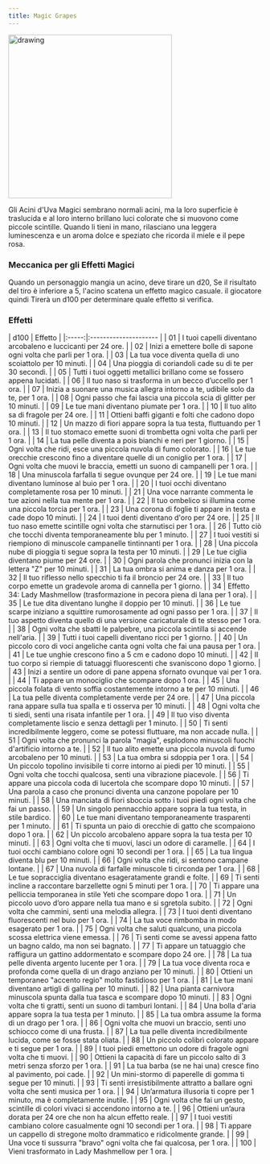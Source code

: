 ```yaml
---
title: Magic Grapes
---
```



<img src="https://cdn.leonardo.ai/users/e9df9e5e-8c47-4d7f-87b3-195ea30587b1/generations/cd23539b-8858-49b1-92e5-25ae0d10dad0/Leonardo_Phoenix_09_a_cluster_of_vibrant_iridescent_grapes_sus_0.jpg" alt="drawing" width="325"/>

Gli Acini d'Uva Magici sembrano normali acini, ma la loro superficie è traslucida e al loro interno brillano luci colorate che si muovono come piccole scintille. Quando li tieni in mano, rilasciano una leggera luminescenza e un aroma dolce e speziato che ricorda il miele e il pepe rosa.

### Meccanica per gli Effetti Magici
Quando un personaggio mangia un acino, deve tirare un d20, Se il risultato del tiro è inferiore a 5, l'acino scatena un effetto magico casuale.
il giocatore quindi Tirerà un d100 per determinare quale effetto si verifica.

### Effetti
<CensoredText>
|  d100 | Effetto               |
|:-----:|:--------------------- |
|  01   | I tuoi capelli diventano arcobaleno e luccicanti per 24 ore. |
|  02   | Inizi a emettere bolle di sapone ogni volta che parli per 1 ora. |
|  03   | La tua voce diventa quella di uno scoiattolo per 10 minuti. |
|  04   | Una pioggia di coriandoli cade su di te per 30 secondi. |
|  05   | Tutti i tuoi oggetti metallici brillano come se fossero appena lucidati. |
|  06   | Il tuo naso si trasforma in un becco d’uccello per 1 ora. |
|  07   | Inizia a suonare una musica allegra intorno a te, udibile solo da te, per 1 ora. |
|  08   | Ogni passo che fai lascia una piccola scia di glitter per 10 minuti. |
|  09   | Le tue mani diventano piumate per 1 ora. |
|  10   | Il tuo alito sa di fragole per 24 ore. |
|  11   | Ottieni baffi giganti e folti che cadono dopo 10 minuti. |
|  12   | Un mazzo di fiori appare sopra la tua testa, fluttuando per 1 ora. |
|  13   | Il tuo stomaco emette suoni di trombetta ogni volta che parli per 1 ora. |
|  14   | La tua pelle diventa a pois bianchi e neri per 1 giorno. |
|  15   | Ogni volta che ridi, esce una piccola nuvola di fumo colorato. |
|  16   | Le tue orecchie crescono fino a diventare quelle di un coniglio per 1 ora. |
|  17   | Ogni volta che muovi le braccia, emetti un suono di campanelli per 1 ora. |
|  18   | Una minuscola farfalla ti segue ovunque per 24 ore. |
|  19   | Le tue mani diventano luminose al buio per 1 ora. |
|  20   | I tuoi occhi diventano completamente rosa per 10 minuti. |
|  21   | Una voce narrante commenta le tue azioni nella tua mente per 1 ora. |
|  22   | Il tuo ombelico si illumina come una piccola torcia per 1 ora. |
|  23   | Una corona di foglie ti appare in testa e cade dopo 10 minuti. |
|  24   | I tuoi denti diventano d'oro per 24 ore. |
|  25   | Il tuo naso emette scintille ogni volta che starnutisci per 1 ora. |
|  26   | Tutto ciò che tocchi diventa temporaneamente blu per 1 minuto. |
|  27   | I tuoi vestiti si riempiono di minuscole campanelle tintinnanti per 1 ora. |
|  28   | Una piccola nube di pioggia ti segue sopra la testa per 10 minuti. |
|  29   | Le tue ciglia diventano piume per 24 ore. |
|  30   | Ogni parola che pronunci inizia con la lettera "Z" per 10 minuti. |
|  31   | La tua ombra si anima e danza per 1 ora. |
|  32   | Il tuo riflesso nello specchio ti fa il broncio per 24 ore. |
|  33   | Il tuo corpo emette un gradevole aroma di cannella per 1 giorno. |
|  34   | Effetto 34: Lady Mashmellow (trasformazione in pecora piena di lana per 1 ora). |
|  35   | Le tue dita diventano lunghe il doppio per 10 minuti. |
|  36   | Le tue scarpe iniziano a squittire rumorosamente ad ogni passo per 1 ora. |
|  37   | Il tuo aspetto diventa quello di una versione caricaturale di te stesso per 1 ora. |
|  38   | Ogni volta che sbatti le palpebre, una piccola scintilla si accende nell'aria. |
|  39   | Tutti i tuoi capelli diventano ricci per 1 giorno. |
|  40   | Un piccolo coro di voci angeliche canta ogni volta che fai una pausa per 1 ora. |
|  41   | Le tue unghie crescono fino a 5 cm e cadono dopo 10 minuti. |
|  42   | Il tuo corpo si riempie di tatuaggi fluorescenti che svaniscono dopo 1 giorno. |
|  43   | Inizi a sentire un odore di pane appena sfornato ovunque vai per 1 ora. |
|  44   | Ti appare un monociglio che scompare dopo 1 ora. |
|  45   | Una piccola folata di vento soffia costantemente intorno a te per 10 minuti. |
|  46   | La tua pelle diventa completamente verde per 24 ore. |
|  47   | Una piccola rana appare sulla tua spalla e ti osserva per 10 minuti. |
|  48   | Ogni volta che ti siedi, senti una risata infantile per 1 ora. |
|  49   | Il tuo viso diventa completamente liscio e senza dettagli per 1 minuto. |
|  50   | Ti senti incredibilmente leggero, come se potessi fluttuare, ma non accade nulla. |
|  51   | Ogni volta che pronunci la parola "magia", esplodono minuscoli fuochi d'artificio intorno a te. |
|  52   | Il tuo alito emette una piccola nuvola di fumo arcobaleno per 10 minuti. |
|  53   | La tua ombra si sdoppia per 1 ora. |
|  54   | Un piccolo topolino invisibile ti corre intorno ai piedi per 10 minuti. |
|  55   | Ogni volta che tocchi qualcosa, senti una vibrazione piacevole. |
|  56   | Ti appare una piccola coda di lucertola che scompare dopo 10 minuti. |
|  57   | Una parola a caso che pronunci diventa una canzone popolare per 10 minuti. |
|  58   | Una manciata di fiori sboccia sotto i tuoi piedi ogni volta che fai un passo. |
|  59   | Un singolo pennacchio appare sopra la tua testa, in stile bardico. |
|  60   | Le tue mani diventano temporaneamente trasparenti per 1 minuto. |
|  61   | Ti spunta un paio di orecchie di gatto che scompaiono dopo 1 ora. |
|  62   | Un piccolo arcobaleno appare sopra la tua testa per 10 minuti. |
|  63   | Ogni volta che ti muovi, lasci un odore di caramelle. |
|  64   | I tuoi occhi cambiano colore ogni 10 secondi per 1 ora. |
|  65   | La tua lingua diventa blu per 10 minuti. |
|  66   | Ogni volta che ridi, si sentono campane lontane. |
|  67   | Una nuvola di farfalle minuscole ti circonda per 1 ora. |
|  68   | Le tue sopracciglia diventano esageratamente grandi e folte. |
|  69   | Ti senti incline a raccontare barzellette ogni 5 minuti per 1 ora. |
|  70   | Ti appare una pelliccia temporanea in stile Yeti che scompare dopo 1 ora. |
|  71   | Un piccolo uovo d’oro appare nella tua mano e si sgretola subito. |
|  72   | Ogni volta che cammini, senti una melodia allegra. |
|  73   | I tuoi denti diventano fluorescenti nel buio per 1 ora. |
|  74   | La tua voce rimbomba in modo esagerato per 1 ora. |
|  75   | Ogni volta che saluti qualcuno, una piccola scossa elettrica viene emessa. |
|  76   | Ti senti come se avessi appena fatto un bagno caldo, ma non sei bagnato. |
|  77   | Ti appare un tatuaggio che raffigura un gattino addormentato e scompare dopo 24 ore. |
|  78   | La tua pelle diventa argento lucente per 1 ora. |
|  79   | La tua voce diventa roca e profonda come quella di un drago anziano per 10 minuti. |
|  80   | Ottieni un temporaneo "accento regio" molto fastidioso per 1 ora. |
|  81   | Le tue mani diventano artigli di gallina per 10 minuti. |
|  82   | Una pianta carnivora minuscola spunta dalla tua tasca e scompare dopo 10 minuti. |
|  83   | Ogni volta che ti gratti, senti un suono di tamburi lontani. |
|  84   | Una bolla d'aria appare sopra la tua testa per 1 minuto. |
|  85   | La tua ombra assume la forma di un drago per 1 ora. |
|  86   | Ogni volta che muovi un braccio, senti uno schiocco come di una frusta. |
|  87   | La tua pelle diventa incredibilmente lucida, come se fosse stata oliata. |
|  88   | Un piccolo colibrì colorato appare e ti segue per 1 ora. |
|  89   | I tuoi piedi emettono un odore di fragole ogni volta che ti muovi. |
|  90   | Ottieni la capacità di fare un piccolo salto di 3 metri senza sforzo per 1 ora. |
|  91   | La tua barba (se ne hai una) cresce fino al pavimento, poi cade. |
|  92   | Un mini-stormo di paperelle di gomma ti segue per 10 minuti. |
|  93   | Ti senti irresistibilmente attratto a ballare ogni volta che senti musica per 1 ora. |
|  94   | Un’armatura illusoria ti copre per 1 minuto, ma è completamente inutile. |
|  95   | Ogni volta che fai un gesto, scintille di colori vivaci si accendono intorno a te. |
|  96   | Ottieni un’aura dorata per 24 ore che non ha alcun effetto reale. |
|  97   | I tuoi vestiti cambiano colore casualmente ogni 10 secondi per 1 ora. |
|  98   | Ti appare un cappello di stregone molto drammatico e ridicolmente grande. |
|  99   | Una voce ti sussurra "bravo" ogni volta che fai qualcosa, per 1 ora. |
|  100  | Vieni trasformato in Lady Mashmellow per 1 ora. |
</CensoredText>